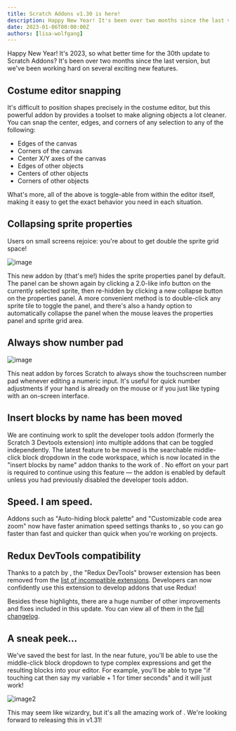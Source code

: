 ```yaml
---
title: Scratch Addons v1.30 is here!
description: Happy New Year! It's been over two months since the last version, but we've been working hard on several exciting new features.
date: 2023-01-06T00:00:00Z
authors: [lisa-wolfgang]
---
```



Happy New Year!
It's 2023, so what better time for the 30th update to Scratch Addons?
It's been over two months since the last version, but we've been working hard on several exciting new features.

## Costume editor snapping

It's difficult to position shapes precisely in the costume editor,
but this powerful addon by <GitHubUser username="ErrorGamer2000" /> provides a toolset to make aligning objects a lot cleaner.
You can snap the center, edges, and corners of any selection to any of the following:

* Edges of the canvas
* Corners of the canvas
* Center X/Y axes of the canvas
* Edges of other objects
* Centers of other objects
* Corners of other objects

What's more, all of the above is toggle-able from within the editor itself,
making it easy to get the exact behavior you need in each situation.

## Collapsing sprite properties

Users on small screens rejoice: you're about to get double the sprite grid space!

![image](https://user-images.githubusercontent.com/43426138/210118937-2508e16b-e97e-49f8-a930-52728b2eae98.png)

This new addon by <GitHubUser username="lisa-wolfgang" /> (that's me!) hides the sprite properties panel by default.
The panel can be shown again by clicking a 2.0-like info button on the currently selected sprite,
then re-hidden by clicking a new collapse button on the properties panel.
A more convenient method is to double-click any sprite tile to toggle the panel,
and there's also a handy option to automatically collapse the panel when the mouse leaves the properties panel and sprite grid area.

## Always show number pad

![image](https://user-images.githubusercontent.com/43426138/210118972-fa4dd6b2-2fa5-4100-8099-72aaf5890b6b.png)

This neat addon by <GitHubUser username="GarboMuffin" /> forces Scratch to always show the touchscreen number pad whenever editing a numeric input.
It's useful for quick number adjustments if your hand is already on the mouse or if you just like typing with an on-screen interface.

## Insert blocks by name has been moved

We are continuing work to split the developer tools addon (formerly the Scratch 3 Devtools extension) into multiple addons that can be toggled independently.
The latest feature to be moved is the searchable middle-click block dropdown in the code workspace,
which is now located in the "insert blocks by name" addon thanks to the work of <GitHubUser username="TheColaber" />.
No effort on your part is required to continue using this feature — the addon is enabled by default unless you had previously disabled the developer tools addon.

## Speed. I am speed.

Addons such as "Auto-hiding block palette" and "Customizable code area zoom" now have faster animation speed settings thanks to <GitHubUser username="DNin01" />,
so you can go faster than fast and quicker than quick when you're working on projects.

## Redux DevTools compatibility

Thanks to a patch by <GitHubUser username="ErrorGamer2000" />,
the "Redux DevTools" browser extension has been removed from the [list of incompatible extensions](/docs/faq/#are-there-any-incompatible-programs).
Developers can now confidently use this extension to develop addons that use Redux!

Besides these highlights, there are a huge number of other improvements and fixes included in this update.
You can view all of them in the [full changelog](/changelog/#v1.30.0).

## A sneak peek...

We've saved the best for last.
In the near future, you'll be able to use the middle-click block dropdown to type complex expressions and get the resulting blocks into your editor.
For example, you'll be able to type "if touching cat then say my variable + 1 for timer seconds" and it will just work!

![image2](https://user-images.githubusercontent.com/43426138/210119516-24158120-df87-4c73-8d42-f6ff1a6671ab.gif)

This may seem like wizardry, but it's all the amazing work of <GitHubUser username="Tacodiva" />.
We're looking forward to releasing this in v1.31!
